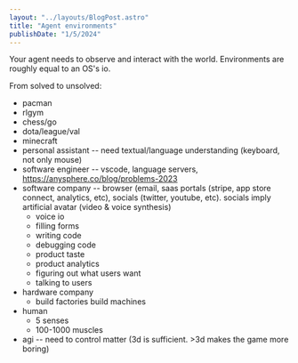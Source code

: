 ```yaml
---
layout: "../layouts/BlogPost.astro"
title: "Agent environments"
publishDate: "1/5/2024"
---
```


Your agent needs to observe and interact with the world. Environments are roughly equal to an OS's io.

From solved to unsolved:

- pacman
- rlgym
- chess/go
- dota/league/val
- minecraft
- personal assistant -- need textual/language understanding (keyboard, not only mouse)
- software engineer -- vscode, language servers, https://anysphere.co/blog/problems-2023
- software company -- browser (email, saas portals (stripe, app store connect, analytics, etc), socials (twitter, youtube, etc). socials imply artificial avatar (video & voice synthesis)
    - voice io
    - filling forms
    - writing code
    - debugging code
    - product taste
    - product analytics
    - figuring out what users want
    - talking to users
- hardware company
    - build factories build machines
- human
    - 5 senses
    - 100-1000 muscles
- agi -- need to control matter (3d is sufficient. >3d makes the game more boring)
